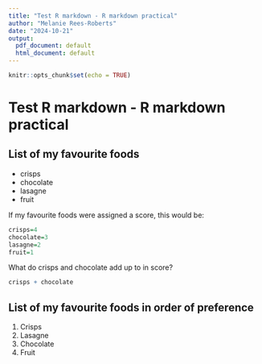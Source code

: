 ```yaml
---
title: "Test R markdown - R markdown practical"
author: "Melanie Rees-Roberts"
date: "2024-10-21"
output:
  pdf_document: default
  html_document: default
---
```


```r
knitr::opts_chunk$set(echo = TRUE)
```

# Test R markdown - R markdown practical


## List of my favourite foods
* crisps
* chocolate
* lasagne
* fruit

If my favourite foods were assigned a score, this would be:

```r
crisps=4
chocolate=3
lasagne=2
fruit=1
```

What do crisps and chocolate add up to in score? 

```r
crisps + chocolate
```

## List of my favourite foods in order of preference
1. Crisps
2. Lasagne
3. Chocolate
4. Fruit


